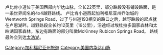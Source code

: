 {{expand|time=2014-05-20T08:55:49+00:00}}
卢比肯小道位于美国西部内华达山脉，全长22英里，部分路段没有铺设路面，是一条世界闻名的4x4越野路线。
卢比肯小道西起加利福尼亚州乔治城的Wentworth Springs Road，过了与州道193相交的路口之后，越野路段的起点就在卢恩湖畔。越野路段全长约12英里（19公里），沿途经过埃杜拉多国家森林和太皓湖国家森林。东边有路面的部分叫做McKinney Rubicon Springs Road。
路线最终会到达[[太浩湖|太浩湖]]。

[[Category:加利福尼亚州旅遊|Category:加利福尼亚州旅遊]]
[[Category:美国内华达山脉|Category:美国内华达山脉]]